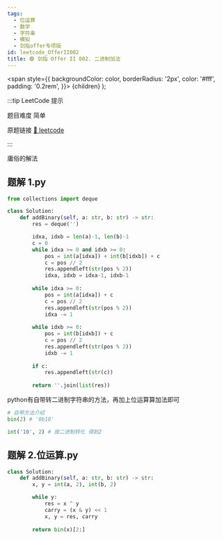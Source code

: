 ```yaml
---
tags:
  - 位运算
  - 数学
  - 字符串
  - 模拟
  - 剑指offer专项版
id: leetcode_OfferII002
title: 🟢 剑指 Offer II 002. 二进制加法
---
```


  <span
    style={{
      backgroundColor: color,
      borderRadius: '2px',
      color: '#fff',
      padding: '0.2rem',
    }}>
    {children}
  </span>
);

:::tip LeetCode 提示

题目难度 <Highlight color="#00b8a3">简单</Highlight>

原题链接 [🔗 leetcode](https://leetcode-cn.com/problems/JFETK5/)

:::



庸俗的解法


## 题解 1.py

```py
from collections import deque

class Solution:
    def addBinary(self, a: str, b: str) -> str:
        res = deque('')

        idxa, idxb = len(a)-1, len(b)-1
        c = 0
        while idxa >= 0 and idxb >= 0:
            pos = int(a[idxa]) + int(b[idxb]) + c
            c = pos // 2
            res.appendleft(str(pos % 2))
            idxa, idxb = idxa-1, idxb-1
        
        while idxa >= 0:
            pos = int(a[idxa]) + c
            c = pos // 2
            res.appendleft(str(pos % 2))
            idxa -= 1
        
        while idxb >= 0:
            pos = int(b[idxb]) + c
            c = pos // 2
            res.appendleft(str(pos % 2))
            idxb -= 1
        
        if c:
            res.appendleft(str(c))
        
        return ''.join(list(res))
```

python有自带转二进制字符串的方法，再加上位运算算加法即可

```py
# 自带方法介绍
bin(2) # '0b10'

int('10', 2) # 按二进制转化 得到2
```



## 题解 2.位运算.py

```py
class Solution:
    def addBinary(self, a: str, b: str) -> str:
        x, y = int(a, 2), int(b, 2)

        while y:
            res = x ^ y
            carry = (x & y) << 1
            x, y = res, carry
        
        return bin(x)[2:]
```


